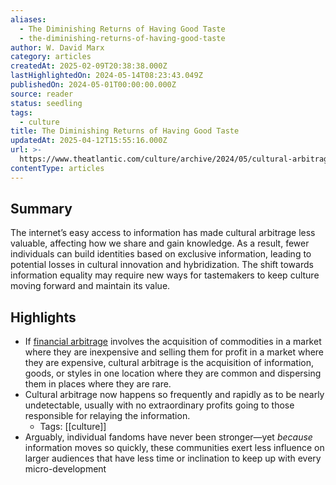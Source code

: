 ```yaml
---
aliases:
  - The Diminishing Returns of Having Good Taste
  - the-diminishing-returns-of-having-good-taste
author: W. David Marx
category: articles
createdAt: 2025-02-09T20:38:38.000Z
lastHighlightedOn: 2024-05-14T08:23:43.049Z
publishedOn: 2024-05-01T00:00:00.000Z
source: reader
status: seedling
tags:
  - culture
title: The Diminishing Returns of Having Good Taste
updatedAt: 2025-04-12T15:55:16.000Z
url: >-
  https://www.theatlantic.com/culture/archive/2024/05/cultural-arbitrage-good-taste/678244/
contentType: articles
---
```

## Summary

The internet’s easy access to information has made cultural arbitrage less valuable, affecting how we share and gain knowledge. As a result, fewer individuals can build identities based on exclusive information, leading to potential losses in cultural innovation and hybridization. The shift towards information equality may require new ways for tastemakers to keep culture moving forward and maintain its value.

## Highlights

- If [financial arbitrage](https://www.theatlantic.com/business/archive/2011/09/arbitrage-in-the-internet-age/245576/) involves the acquisition of commodities in a market where they are inexpensive and selling them for profit in a market where they are expensive, cultural arbitrage is the acquisition of information, goods, or styles in one location where they are common and dispersing them in places where they are rare.
- Cultural arbitrage now happens so frequently and rapidly as to be nearly undetectable, usually with no extraordinary profits going to those responsible for relaying the information.
    - Tags: [[culture]]
- Arguably, individual fandoms have never been stronger—yet _because_ information moves so quickly, these communities exert less influence on larger audiences that have less time or inclination to keep up with every micro-development
